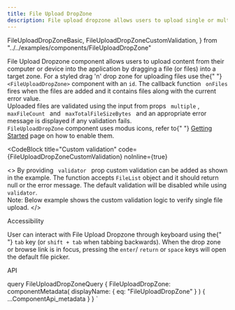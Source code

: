 ```yaml
---
title: File Upload DropZone
description: File upload dropzone allows users to upload single or multiple files to the application by dragging and dropping.
---
```


  FileUploadDropZoneBasic,
  FileUploadDropZoneCustomValidation,
} from "../../examples/components/FileUploadDropZone"

<Overview>
  File Upload Dropzone component allows users to upload content from their
  computer or device into the application by dragging a file (or files) into a
  target zone.
</Overview>

<CodeBlock title="Example" code={FileUploadDropZoneBasic} noInline={true}>
  For a styled drag 'n' drop zone for uploading files use the{" "}
  <code>&lt;FileUploadDropZone&gt;</code> component with an <code>id</code>. The
  callback function <code> onFiles </code> fires when the files are added and it
  contains files along with the current error value.
  <br />
  Uploaded files are validated using the input from props <code> multiple</code>
  ,<code> maxFileCount </code> and <code> maxTotalFileSizeBytes </code> and an
  appropriate error message is displayed if any validation fails.
</CodeBlock>

<div className="docs-callout docs-callout-warning p-3 pb-0 rounded-lg">
  <code>FileUploadDropZone</code> component uses modus icons, refer to{" "}
  <a href="/getting-started/">Getting Started</a> page on how to enable them.
</div>

<CodeBlock
  title="Custom validation"
  code={FileUploadDropZoneCustomValidation}
  noInline={true}
>
  <>
    By providing <code> validator </code> prop custom validation can be added as
    shown in the example. The function accepts <code>FileList</code> object and
    it should return null or the error message. The default validation will be
    disabled while using <code> validator</code>.
    <br />
    <span class="font-weight-bold">Note:</span> Below example shows the custom
    validation logic to verify single file upload.
  </>
</CodeBlock>

<LinkedHeading h="2" className="h1" id="file-upload-zone-accessibility">
  Accessibility
</LinkedHeading>
<p>
  User can interact with File Upload Dropzone through keyboard using the{" "}
  <code>tab</code> key (or <code>shift + tab</code> when tabbing backwards).
  When the drop zone or browse link is in focus, pressing the <code>enter</code>/
  <code>return</code> or <code>space</code> keys will open the default file picker.
</p>

<LinkedHeading h="2" className="h1" id="file-upload-zone-api">
  API
</LinkedHeading>
<ComponentApi metadata={props.data.FileUploadDropZone} />

  query FileUploadDropZoneQuery {
    FileUploadDropZone: componentMetadata(
      displayName: { eq: "FileUploadDropZone" }
    ) {
      ...ComponentApi_metadata
    }
  }
`
